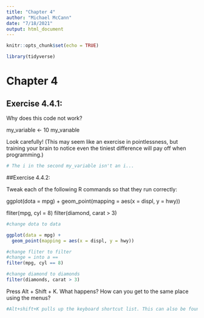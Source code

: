 ---
title: "Chapter 4"
author: "Michael McCann"
date: "7/18/2021"
output: html_document
---

```{r setup, include=FALSE}
knitr::opts_chunk$set(echo = TRUE)
```

```{r}
library(tidyverse)

```

# Chapter 4

## Exercise 4.4.1:

Why does this code not work?

my_variable <- 10
my_varıable

Look carefully! (This may seem like an exercise in pointlessness, but training your brain to notice even the tiniest difference will pay off when programming.)

```{r}
# The i in the second my_variable isn't an i...

```

##Exercise 4.4.2:

Tweak each of the following R commands so that they run correctly:

ggplot(dota = mpg) + 
  geom_point(mapping = aes(x = displ, y = hwy))
  
fliter(mpg, cyl = 8)
filter(diamond, carat > 3)

```{r}
#change dota to data

ggplot(data = mpg) + 
  geom_point(mapping = aes(x = displ, y = hwy))

#change fliter to filter 
#change = into a ==
filter(mpg, cyl == 8)

#change diamond to diamonds
filter(diamonds, carat > 3)

```


Press Alt + Shift + K. What happens? How can you get to the same place using the menus?
```{r}

#Alt+shift+K pulls up the keyboard shortcut list. This can also be found under the help menu 
```


